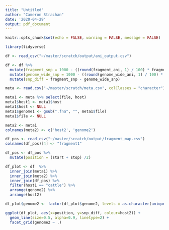 ```yaml
---
title: "Untitled"
author: "Cameron Strachan"
date: '2020-04-29'
output: pdf_document
---
```


```r
knitr::opts_chunk$set(echo = FALSE, warning = FALSE, message = FALSE)
```

```r
library(tidyverse)
```

```r
df <- read_csv("~/master/scratch/output/ani_output.csv")
```

```r
df <- df %>%
  mutate(fragment_snp = 1000 - ((round(fragment_ani, 1) / 100) * fragment_size1)) %>%
  mutate(genome_wide_snp = 1000 - ((round(genome_wide_ani, 1) / 100) * fragment_size1)) %>%
  mutate(snp_diff = fragment_snp - genome_wide_snp)
```

```r
meta <- read.csv("~/master/scratch/meta.csv", colClasses = "character")

meta1 <- meta %>% select(file, host)
meta1$host1 <- meta1$host
meta1$host <- NULL
meta1$genome1 <- gsub(".fna", "", meta1$file)
meta1$file <- NULL

meta2 <- meta1
colnames(meta2) <- c('host2', 'genome2')
```

```r
df_pos <- read_csv("~/master/scratch/output/fragment_map.csv")
colnames(df_pos)[4] <- "fragment1"

df_pos <- df_pos %>%
  mutate(position = (start + stop) /2)
```

```r
df_plot <- df  %>%
  inner_join(meta1) %>%
  inner_join(meta2) %>%
  inner_join(df_pos) %>%
  filter(host1 == "cattle") %>%
  arrange(genome2) %>%
  arrange(host2)

df_plot$genome2 <- factor(df_plot$genome2, levels = as.character(unique(df_plot$genome2)))
```

```r
ggplot(df_plot, aes(x=position, y=snp_diff, colour=host2)) +
  geom_line(size=0.5, alpha=0.9, linetype=2) + 
  facet_grid(genome2 ~ .)
```